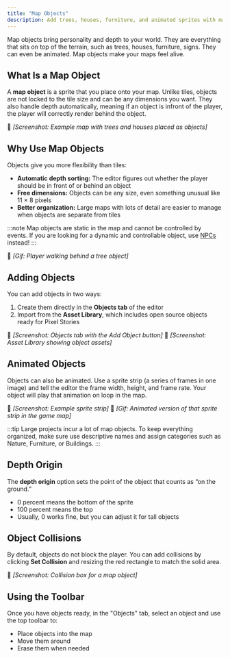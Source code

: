 ```yaml
---
title: "Map Objects"
description: Add trees, houses, furniture, and animated sprites with map objects in Pixel Stories. Bring detail and depth to your maps with flexible tools.
---
```


Map objects bring personality and depth to your world. They are everything that sits on top of the terrain, such as trees, houses, furniture, signs. They can even be animated. Map objects make your maps feel alive.

## What Is a Map Object

A **map object** is a sprite that you place onto your map. Unlike tiles, objects are not locked to the tile size and can be any dimensions you want. They also handle depth automatically, meaning if an object is infront of the player, the player will correctly render behind the object.

📸 _\[Screenshot: Example map with trees and houses placed as objects]_

## Why Use Map Objects

Objects give you more flexibility than tiles:

- **Automatic depth sorting:** The editor figures out whether the player should be in front of or behind an object
- **Free dimensions:** Objects can be any size, even something unusual like 11 × 8 pixels
- **Better organization:** Large maps with lots of detail are easier to manage when objects are separate from tiles

:::note
Map objects are static in the map and cannot be controlled by events. If you are looking for a dynamic and controllable object, use [NPCs](../game-assets/npcs.mdx) instead!
:::

📸 _\[Gif: Player walking behind a tree object]_

## Adding Objects

You can add objects in two ways:

1. Create them directly in the **Objects tab** of the editor
2. Import from the **Asset Library**, which includes open source objects ready for Pixel Stories

📸 _\[Screenshot: Objects tab with the Add Object button]_
📸 _\[Screenshot: Asset Library showing object assets]_

## Animated Objects

Objects can also be animated. Use a sprite strip (a series of frames in one image) and tell the editor the frame width, height, and frame rate. Your object will play that animation on loop in the map.

📸 _\[Screenshot: Example sprite strip]_
📸 _\[Gif: Animated version of that sprite strip in the game map]_

:::tip
Large projects incur a lot of map objects. To keep everything organized, make sure use descriptive names and assign categories such as Nature, Furniture, or Buildings.
:::

## Depth Origin

The **depth origin** option sets the point of the object that counts as “on the ground.”

- 0 percent means the bottom of the sprite
- 100 percent means the top
- Usually, 0 works fine, but you can adjust it for tall objects

## Object Collisions

By default, objects do not block the player. You can add collisions by clicking **Set Collision** and resizing the red rectangle to match the solid area.

📸 _\[Screenshot: Collision box for a map object]_

## Using the Toolbar

Once you have objects ready, in the "Objects" tab, select an object and use the top toolbar to:

- Place objects into the map
- Move them around
- Erase them when needed
